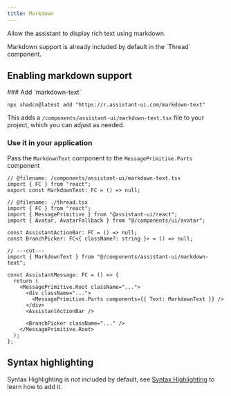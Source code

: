 ```yaml
---
title: Markdown
---
```


Allow the assistant to display rich text using markdown.


<Callout>
  Markdown support is already included by default in the `Thread` component.
</Callout>

## Enabling markdown support

<Steps>

<Step>
### Add `markdown-text`

```tsx
npx shadcn@latest add "https://r.assistant-ui.com/markdown-text"
```

This adds a `/components/assistant-ui/markdown-text.tsx` file to your project, which you can adjust as needed.

</Step>

<Step>

### Use it in your application

Pass the `MarkdownText` component to the `MessagePrimitive.Parts` component

```tsx twoslash title="/components/assistant-ui/thread.tsx" {1,11}
// @filename: /components/assistant-ui/markdown-text.tsx
import { FC } from "react";
export const MarkdownText: FC = () => null;

// @filename: ./thread.tsx
import { FC } from "react";
import { MessagePrimitive } from "@assistant-ui/react";
import { Avatar, AvatarFallback } from "@/components/ui/avatar";

const AssistantActionBar: FC = () => null;
const BranchPicker: FC<{ className?: string }> = () => null;

// ---cut---
import { MarkdownText } from "@/components/assistant-ui/markdown-text";

const AssistantMessage: FC = () => {
  return (
    <MessagePrimitive.Root className="...">
      <div className="...">
        <MessagePrimitive.Parts components={{ Text: MarkdownText }} />
      </div>
      <AssistantActionBar />

      <BranchPicker className="..." />
    </MessagePrimitive.Root>
  );
};
```

</Step>

</Steps>

## Syntax highlighting

Syntax Highlighting is not included by default, see [Syntax Highlighting](/docs/ui/SyntaxHighlighting) to learn how to add it.
